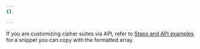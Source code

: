 ```yaml
---
{}

---
```


If you are customizing cipher suites via API, refer to [Steps and API examples](/ssl/edge-certificates/additional-options/cipher-suites/customize-cipher-suites/api/#steps-and-api-examples) for a snippet you can copy with the formatted array.